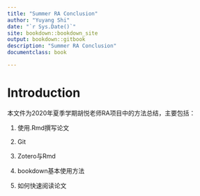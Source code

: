```yaml
---
title: "Summer RA Conclusion"
author: "Yuyang Shi"
date: "`r Sys.Date()`"
site: bookdown::bookdown_site
output: bookdown::gitbook
description: "Summer RA Conclusion"
documentclass: book

---
```


# Introduction

本文件为2020年夏季学期胡悦老师RA项目中的方法总结，主要包括：

1.  使用.Rmd撰写论文

2.  Git

3. Zotero与Rmd

4. bookdown基本使用方法

5. 如何快速阅读论文